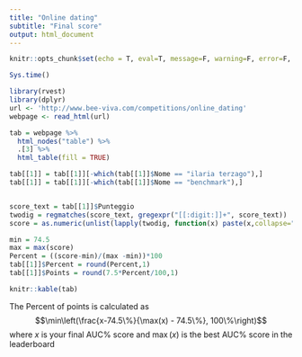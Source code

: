 ```yaml
---
title: "Online dating"
subtitle: "Final score"
output: html_document
---
```


```r
knitr::opts_chunk$set(echo = T, eval=T, message=F, warning=F, error=F, comment=NA, cache=F, R.options=list(width=220))
```

```r
Sys.time()
```



```r
library(rvest)
library(dplyr)
url <- 'http://www.bee-viva.com/competitions/online_dating'
webpage <- read_html(url)

tab = webpage %>%
  html_nodes("table") %>%
  .[3] %>%
  html_table(fill = TRUE)

tab[[1]] = tab[[1]][-which(tab[[1]]$Nome == "ilaria terzago"),]
tab[[1]] = tab[[1]][-which(tab[[1]]$Nome == "benchmark"),]


score_text = tab[[1]]$Punteggio
twodig = regmatches(score_text, gregexpr("[[:digit:]]+", score_text))
score = as.numeric(unlist(lapply(twodig, function(x) paste(x,collapse="."))))

min = 74.5
max = max(score)
Percent = ((score-min)/(max -min))*100
tab[[1]]$Percent = round(Percent,1)
tab[[1]]$Points = round(7.5*Percent/100,1)

knitr::kable(tab)
```


The Percent of points is calculated as
$$\min\left(\frac{x-74.5\%}{\max(x) - 74.5\%}, 100\%\right)$$
where $x$ is your final AUC\% score and $\max(x)$ is the best AUC\% score in the leaderboard